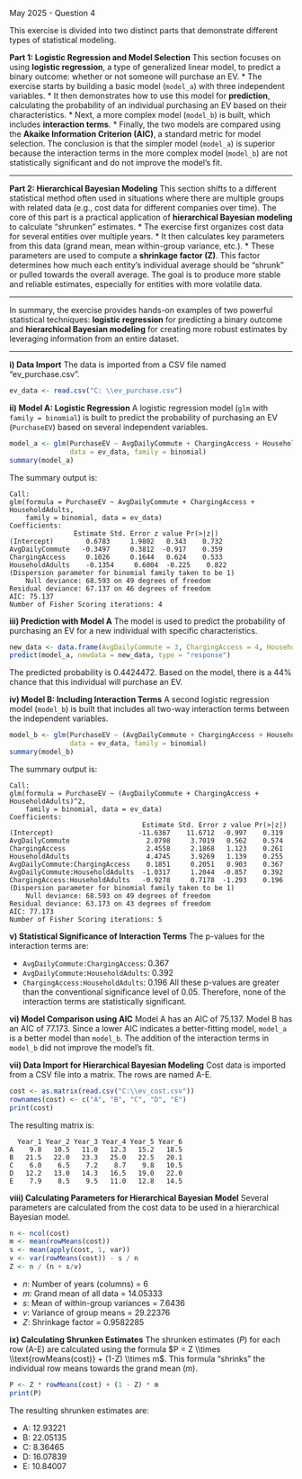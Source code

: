 May 2025 - Question 4

This exercise is divided into two distinct parts that demonstrate different types of statistical modeling.

**Part 1: Logistic Regression and Model Selection**
This section focuses on using **logistic regression**, a type of generalized linear model, to predict a binary outcome: whether or not someone will purchase an EV.
* The exercise starts by building a basic model (`model_a`) with three independent variables.
* It then demonstrates how to use this model for **prediction**, calculating the probability of an individual purchasing an EV based on their characteristics.
* Next, a more complex model (`model_b`) is built, which includes **interaction terms**.
* Finally, the two models are compared using the **Akaike Information Criterion (AIC)**, a standard metric for model selection. The conclusion is that the simpler model (`model_a`) is superior because the interaction terms in the more complex model (`model_b`) are not statistically significant and do not improve the model's fit.

---

**Part 2: Hierarchical Bayesian Modeling**
This section shifts to a different statistical method often used in situations where there are multiple groups with related data (e.g., cost data for different companies over time). The core of this part is a practical application of **hierarchical Bayesian modeling** to calculate "shrunken" estimates.
* The exercise first organizes cost data for several entities over multiple years.
* It then calculates key parameters from this data (grand mean, mean within-group variance, etc.).
* These parameters are used to compute a **shrinkage factor (Z)**. This factor determines how much each entity's individual average should be "shrunk" or pulled towards the overall average. The goal is to produce more stable and reliable estimates, especially for entities with more volatile data.

---

In summary, the exercise provides hands-on examples of two powerful statistical techniques: **logistic regression** for predicting a binary outcome and **hierarchical Bayesian modeling** for creating more robust estimates by leveraging information from an entire dataset.

---

**i) Data Import**
The data is imported from a CSV file named "ev\_purchase.csv".

```{r}
ev_data <- read.csv("C: \\ev_purchase.csv")
```

**ii) Model A: Logistic Regression**
A logistic regression model (`glm` with `family = binomial`) is built to predict the probability of purchasing an EV (`PurchaseEV`) based on several independent variables.

```{r}
model_a <- glm(PurchaseEV ~ AvgDailyCommute + ChargingAccess + HouseholdAdults,
               data = ev_data, family = binomial)
summary(model_a)
```

The summary output is:

```
Call:
glm(formula = PurchaseEV ~ AvgDailyCommute + ChargingAccess + HouseholdAdults, 
    family = binomial, data = ev_data)
Coefficients:
                Estimate Std. Error z value Pr(>|z|)
(Intercept)        0.6783     1.9802   0.343    0.732
AvgDailyCommute   -0.3497     0.3812  -0.917    0.359
ChargingAccess     0.1026     0.1644   0.624    0.533
HouseholdAdults    -0.1354     0.6004  -0.225    0.822
(Dispersion parameter for binomial family taken to be 1)
    Null deviance: 68.593 on 49 degrees of freedom
Residual deviance: 67.137 on 46 degrees of freedom
AIC: 75.137
Number of Fisher Scoring iterations: 4
```

**iii) Prediction with Model A**
The model is used to predict the probability of purchasing an EV for a new individual with specific characteristics.

```{r}
new_data <- data.frame(AvgDailyCommute = 3, ChargingAccess = 4, HouseholdAdults = 2)
predict(model_a, newdata = new_data, type = "response")
```

The predicted probability is 0.4424472. Based on the model, there is a 44% chance that this individual will purchase an EV.

**iv) Model B: Including Interaction Terms**
A second logistic regression model (`model_b`) is built that includes all two-way interaction terms between the independent variables.

```{r}
model_b <- glm(PurchaseEV ~ (AvgDailyCommute + ChargingAccess + HouseholdAdults)^2, 
               data = ev_data, family = binomial)
summary(model_b)
```

The summary output is:

```
Call:
glm(formula = PurchaseEV ~ (AvgDailyCommute + ChargingAccess + HouseholdAdults)^2, 
    family = binomial, data = ev_data)
Coefficients:
                                 Estimate Std. Error z value Pr(>|z|)
(Intercept)                     -11.6367    11.6712  -0.997    0.319
AvgDailyCommute                   2.0798     3.7019   0.562    0.574
ChargingAccess                    2.4558     2.1868   1.123    0.261
HouseholdAdults                   4.4745     3.9269   1.139    0.255
AvgDailyCommute:ChargingAccess    0.1851     0.2051   0.903    0.367
AvgDailyCommute:HouseholdAdults  -1.0317     1.2044  -0.857    0.392
ChargingAccess:HouseholdAdults   -0.9278     0.7178  -1.293    0.196
(Dispersion parameter for binomial family taken to be 1)
    Null deviance: 68.593 on 49 degrees of freedom
Residual deviance: 63.173 on 43 degrees of freedom
AIC: 77.173
Number of Fisher Scoring iterations: 5
```

**v) Statistical Significance of Interaction Terms**
The p-values for the interaction terms are:

  * `AvgDailyCommute:ChargingAccess`: 0.367
  * `AvgDailyCommute:HouseholdAdults`: 0.392
  * `ChargingAccess:HouseholdAdults`: 0.196
    All these p-values are greater than the conventional significance level of 0.05. Therefore, none of the interaction terms are statistically significant.

**vi) Model Comparison using AIC**
Model A has an AIC of 75.137.
Model B has an AIC of 77.173.
Since a lower AIC indicates a better-fitting model, `model_a` is a better model than `model_b`. The addition of the interaction terms in `model_b` did not improve the model's fit.

**vii) Data Import for Hierarchical Bayesian Modeling**
Cost data is imported from a CSV file into a matrix. The rows are named A-E.

```{r}
cost <- as.matrix(read.csv("C:\\ev_cost.csv"))
rownames(cost) <- c("A", "B", "C", "D", "E")
print(cost)
```

The resulting matrix is:

```
  Year_1 Year_2 Year_3 Year_4 Year_5 Year_6
A    9.8   10.5   11.0   12.3   15.2   18.5
B   21.5   22.0   23.3   25.0   22.5   20.1
C    6.0    6.5    7.2    8.7    9.8   10.5
D   12.2   13.0   14.3   16.5   19.0   22.0
E    7.9    8.5    9.5   11.0   12.8   14.5
```

**viii) Calculating Parameters for Hierarchical Bayesian Model**
Several parameters are calculated from the cost data to be used in a hierarchical Bayesian model.

```{r}
n <- ncol(cost)
m <- mean(rowMeans(cost))
s <- mean(apply(cost, 1, var))
v <- var(rowMeans(cost)) - s / n
Z <- n / (n + s/v)
```

  * $n$: Number of years (columns) = 6
  * $m$: Grand mean of all data = 14.05333
  * $s$: Mean of within-group variances = 7.6436
  * $v$: Variance of group means = 29.22376
  * $Z$: Shrinkage factor = 0.9582285

**ix) Calculating Shrunken Estimates**
The shrunken estimates ($P$) for each row (A-E) are calculated using the formula $P = Z \\times \\text{rowMeans(cost)} + (1-Z) \\times m$. This formula "shrinks" the individual row means towards the grand mean ($m$).

```{r}
P <- Z * rowMeans(cost) + (1 - Z) * m
print(P)
```

The resulting shrunken estimates are:

  * A: 12.93221
  * B: 22.05135
  * C: 8.36465
  * D: 16.07839
  * E: 10.84007